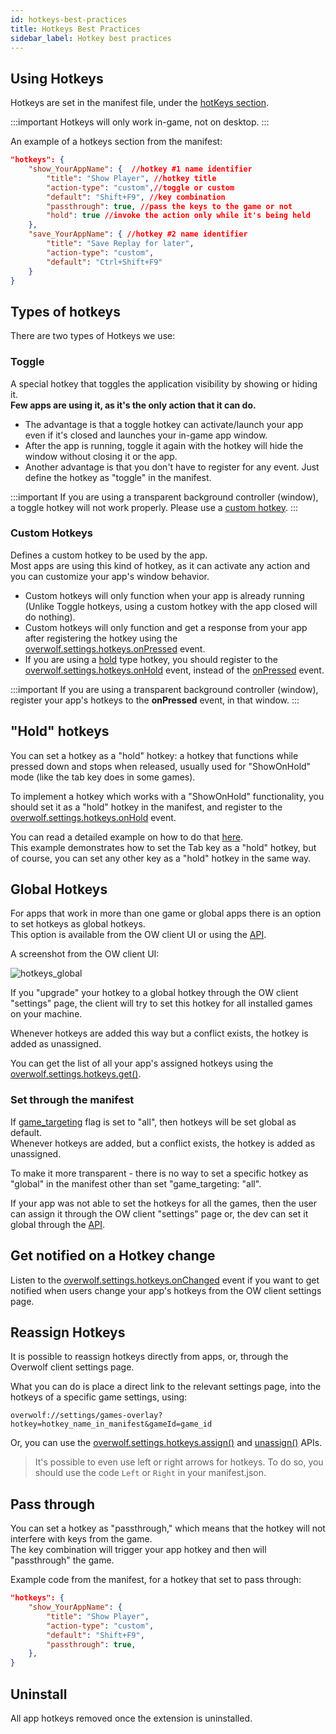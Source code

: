 ```yaml
---
id: hotkeys-best-practices
title: Hotkeys Best Practices
sidebar_label: Hotkey best practices
---
```


## Using Hotkeys

Hotkeys are set in the manifest file, under the [hotKeys section](../api/manifest-json#hotkeys-object).

:::important
Hotkeys will only work in-game, not on desktop.
:::

An example of a hotkeys section from the manifest:

```json
"hotkeys": {
    "show_YourAppName": {  //hotkey #1 name identifier
        "title": "Show Player", //hotkey title
        "action-type": "custom",//toggle or custom
        "default": "Shift+F9", //key combination
        "passthrough": true, //pass the keys to the game or not
        "hold": true //invoke the action only while it's being held
    },
    "save_YourAppName": { //hotkey #2 name identifier
        "title": "Save Replay for later",
        "action-type": "custom",
        "default": "Ctrl+Shift+F9"
    }
}
```

## Types of hotkeys

There are two types of Hotkeys we use:

### Toggle

A special hotkey that toggles the application visibility by showing or hiding it.  
**Few apps are using it, as it's the only action that it can do.**

* The advantage is that a toggle hotkey can activate/launch your app even if it's closed and launches your in-game app window.  
* After the app is running, toggle it again with the hotkey will hide the window without closing it or the app.
* Another advantage is that you don't have to register for any event. Just define the hotkey as "toggle" in the manifest.

:::important
If you are using a transparent background controller (window), a toggle hotkey will not work properly. Please use a [custom hotkey](#custom).
:::

### Custom Hotkeys

Defines a custom hotkey to be used by the app.  
Most apps are using this kind of hotkey, as it can activate any action and you can customize your app's window behavior.

* Custom hotkeys will only function when your app is already running (Unlike Toggle hotkeys, using a custom hotkey with the app closed will do nothing).
* Custom hotkeys will only function and get a response from your app after registering the hotkey using the [overwolf.settings.hotkeys.onPressed](../api/overwolf-settings-hotkeys#onpressed) event.
* If you are using a [hold](#hold-hotkeys) type hotkey, you should register to the [overwolf.settings.hotkeys.onHold](../api/overwolf-settings-hotkeys#onhold) event, instead of the [onPressed](../api/overwolf-settings-hotkeys#onhold) event.

:::important
If you are using a transparent background controller (window), register your app's hotkeys to the **onPressed** event, in that window.
:::

## "Hold" hotkeys

You can set a hotkey as a "hold" hotkey: a hotkey that functions while pressed down and stops when released, usually used for "ShowOnHold" mode (like the tab key does in some games).

To implement a hotkey which works with a "ShowOnHold" functionality, you should set it as a "hold" hotkey in the manifest, and register to the [overwolf.settings.hotkeys.onHold](../api/overwolf-settings-hotkeys#onhold) event.

You can read a detailed example on how to do that [here](using-tab#set-the-hotkey-in-the-manifest).  
This example demonstrates how to set the Tab key as a "hold" hotkey, but of course, you can set any other key as a "hold" hotkey in the same way.  

## Global Hotkeys

For apps that work in more than one game or global apps there is an option to set hotkeys as global hotkeys.  
This option is available from the OW client UI or using the [API](../api/overwolf-settings-hotkeys#assignhotkey-callback).

A screenshot from the OW client UI:

![hotkeys_global](../assets/hotkeys_global.png)

If you "upgrade" your hotkey to a global hotkey through the OW client "settings" page, the client will try to set this hotkey for all installed games on your machine.

Whenever hotkeys are added this way but a conflict exists, the hotkey is added as unassigned.

You can get the list of all your app's assigned hotkeys using the [overwolf.settings.hotkeys.get()](../api/overwolf-settings-hotkeys#getcallback).

### Set through the manifest

If [game_targeting](../api/manifest-json#game_targeting) flag is set to "all", then hotkeys will be set global as default.  
Whenever hotkeys are added, but a conflict exists, the hotkey is added as unassigned.

To make it more transparent - there is no way to set a specific hotkey as "global" in the manifest other than set "game_targeting: "all".

If your app was not able to set the hotkeys for all the games, then the user can assign it through the OW client "settings" page or, the dev can set it global through the [API](../api/overwolf-settings-hotkeys#assignhotkey-callback). 


## Get notified on a Hotkey change

Listen to the [overwolf.settings.hotkeys.onChanged](../api/overwolf-settings-hotkeys#onchanged) event if you want to get notified when users change your app's hotkeys from the OW client settings page.

## Reassign Hotkeys

It is possible to reassign hotkeys directly from apps, or, through the Overwolf client settings page.

What you can do is place a direct link to the relevant settings page, into the hotkeys of a specific game settings, using:

`overwolf://settings/games-overlay?hotkey=hotkey_name_in_manifest&gameId=game_id`

Or, you can use the [overwolf.settings.hotkeys.assign()](../api/overwolf-settings-hotkeys#assignhotkey-callback) and [unassign()](../api/overwolf-settings-hotkeys#unassignhotkey-callback) APIs.

> It's possible to even use left or right arrows for hotkeys. To do so, you should use the code `Left` or `Right` in your manifest.json.

## Pass through 

You can set a hotkey as "passthrough," which means that the hotkey will not interfere with keys from the game.  
The key combination will trigger your app hotkey and then will "passthrough" the game.

Example code from the manifest, for a hotkey that set to pass through:

```json
"hotkeys": {
    "show_YourAppName": { 
        "title": "Show Player",
        "action-type": "custom",
        "default": "Shift+F9",
        "passthrough": true,
    },
}
```

## Uninstall

All app hotkeys removed once the extension is uninstalled.
